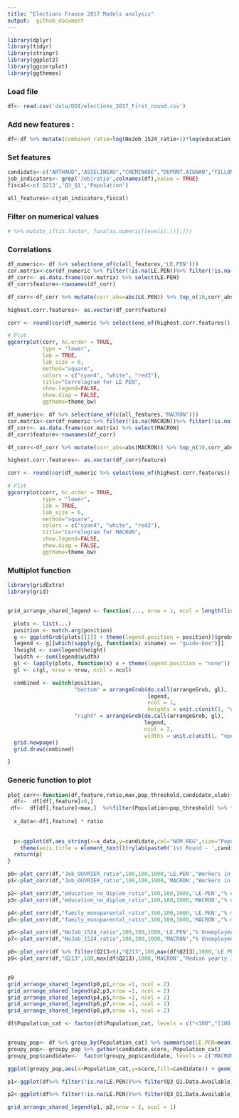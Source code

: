 ```yaml
---
title: "Elections France 2017 Models analysis"
output:  github_document
---
```


```r
library(dplyr)
library(tidyr)
library(stringr)
library(ggplot2)
library(ggcorrplot)
library(ggthemes)
```

### Load file
```r
df<- read.csv('data/DOI/elections_2017_First_round.csv')
```
### Add new features :

```r
df<-df %>% mutate(Combined_ratio=log(NoJob_1524_ratio+1)*log(education_no_diplom_ratio+1)*log(family_monoparental_ratio+1))
```

### Set features
```r
candidats<-c("ARTHAUD","ASSELINEAU","CHEMINADE","DUPONT.AIGNAN","FILLON","HAMON","LASSALLE","LE.PEN","MACRON","MÉLENCHON","POUTOU")
job_indicators<- grep('Job|ratio',colnames(df),value = TRUE)
fiscal<-c('Q213','Q3_Q1','Population')

all_features<-c(job_indicators,fiscal)

```


### Filter on numerical values 
```r
# %>% mutate_if(is.factor, funs(as.numeric(levels(.))[.])) 
```

### Correlations
```r

df_numeric<- df %>% select(one_of(c(all_features,'LE.PEN')))
cor.matrix<-cor(df_numeric %>% filter(!is.na(LE.PEN))%>% filter(!is.na(Q3_Q1)))
df_corr<- as.data.frame(cor.matrix) %>% select(LE.PEN) 
df_corr$feature<-rownames(df_corr)

df_corr<-df_corr %>% mutate(corr_abs=abs(LE.PEN)) %>% top_n(10,corr_abs) %>% arrange(desc(corr_abs))

highest.corr.features<- as.vector(df_corr$feature)

corr <- round(cor(df_numeric %>% select(one_of(highest.corr.features)) %>% na.omit()),2)

# Plot
ggcorrplot(corr, hc.order = TRUE, 
           type = "lower", 
           lab = TRUE, 
           lab_size = 6, 
           method="square", 
           colors = c("cyan4", "white", "red3"), 
           title="Correlogram for LE PEN",
           show.legend=FALSE,
           show.diag = FALSE,
           ggtheme=theme_bw)


```
```r

df_numeric<- df %>% select(one_of(c(all_features,'MACRON')))
cor.matrix<-cor(df_numeric %>% filter(!is.na(MACRON))%>% filter(!is.na(Q3_Q1)))
df_corr<- as.data.frame(cor.matrix) %>% select(MACRON) 
df_corr$feature<-rownames(df_corr)

df_corr<-df_corr %>% mutate(corr_abs=abs(MACRON)) %>% top_n(10,corr_abs) %>% arrange(desc(corr_abs))

highest.corr.features<- as.vector(df_corr$feature)

corr <- round(cor(df_numeric %>% select(one_of(highest.corr.features)) %>% na.omit()),2)

# Plot
ggcorrplot(corr, hc.order = TRUE, 
           type = "lower", 
           lab = TRUE, 
           lab_size = 6, 
           method="square", 
           colors = c("cyan4", "white", "red3"), 
           title="Correlogram for MACRON",
           show.legend=FALSE,
           show.diag = FALSE,
           ggtheme=theme_bw)
```
### Multiplot function
```r
library(gridExtra)
library(grid)


grid_arrange_shared_legend <- function(..., nrow = 1, ncol = length(list(...)), position = c("bottom", "right")) {

  plots <- list(...)
  position <- match.arg(position)
  g <- ggplotGrob(plots[[1]] + theme(legend.position = position))$grobs
  legend <- g[[which(sapply(g, function(x) x$name) == "guide-box")]]
  lheight <- sum(legend$height)
  lwidth <- sum(legend$width)
  gl <- lapply(plots, function(x) x + theme(legend.position = "none"))
  gl <- c(gl, nrow = nrow, ncol = ncol)

  combined <- switch(position,
                     "bottom" = arrangeGrob(do.call(arrangeGrob, gl),
                                            legend,
                                            ncol = 1,
                                            heights = unit.c(unit(1, "npc") - lheight, lheight)),
                     "right" = arrangeGrob(do.call(arrangeGrob, gl),
                                           legend,
                                           ncol = 2,
                                           widths = unit.c(unit(1, "npc") - lwidth, lwidth)))
  grid.newpage()
  grid.draw(combined)

}

```

### Generic function to plot
```r
plot_corr<-function(df,feature,ratio,max,pop_threshold,candidate,xlab){
  df<-  df[df[,feature]>0,] 
 df<-  df[df[,feature]<max,]  %>%filter(Population>pop_threshold) %>% filter(REG %in% c(53,93,22,31))
  
  x_data<-df[,feature] * ratio
  
  
  p<-ggplot(df,aes_string(x=x_data,y=candidate,col="NOM_REG",size="Population"))+ geom_jitter(alpha=.7)  +theme_fivethirtyeight() +
    theme(axis.title = element_text())+ylab(paste0('1st Round - ',candidate,' (%)'))+ xlab(xlab)+theme(legend.direction='vertical',legend.position='top',legend.box='horizontal')+ggtitle(paste0('Cities with population>',pop_threshold))+labs(caption = "©Clément Lefèvre 2017 (Sources : Ministère de l'Intérieur, INSEE)")+scale_colour_manual(values = c("#f04723", "#f48d04", "#00a1ce"))+labs(size = "Population",color=' ')+ theme(legend.title=element_text(size=8))+ylim(0,0.5)
  return(p)
}

p0<-plot_corr(df,"Job_OUVRIER_ratio",100,100,1000,'LE.PEN',"Workers in active population(%)")
p1<-plot_corr(df,"Job_OUVRIER_ratio",100,100,1000,'MACRON',"Workers in active population(%)")

p2<-plot_corr(df,"education_no_diplom_ratio",100,100,1000,'LE.PEN',"% of adult without degree")
p3<-plot_corr(df,"education_no_diplom_ratio",100,100,1000,'MACRON',"% of adult without degree")

p4<-plot_corr(df,"family_monoparental_ratio",100,100,1000,'LE.PEN',"% monoparental families")
p5<-plot_corr(df,"family_monoparental_ratio",100,100,1000,'MACRON',"% monoparental families")

p6<-plot_corr(df,"NoJob_1524_ratio",100,100,1000,'LE.PEN',"% Unemployment <24 years old")
p7<-plot_corr(df,"NoJob_1524_ratio",100,100,1000,'MACRON',"% Unemployment <24 years old")

p8<-plot_corr(df %>% filter(Q213>0),"Q213",100,max(df$Q213),1000,'LE.PEN',"Median yearly Income per household (Euros)")
p9<-plot_corr(df,"Q213",100,max(df$Q213),1000,'MACRON',"Median yearly Income per household (Euros)")


p9
grid_arrange_shared_legend(p0,p1,nrow =1, ncol = 2)
grid_arrange_shared_legend(p2,p3,nrow =1, ncol = 2)
grid_arrange_shared_legend(p4,p5,nrow =1, ncol = 2)
grid_arrange_shared_legend(p6,p7,nrow =1, ncol = 2)
grid_arrange_shared_legend(p8,p9,nrow =1, ncol = 2)


```

```r
df$Population_cat <- factor(df$Population_cat, levels = c("<100","[100,300]","[300,500]","[500,1000]" ,"[1000,2000]","[2000,5000]",">10000" ))


groupy_pop<- df %>% group_by(Population_cat) %>% summarise(LE.PEN=mean(LE.PEN*100,na.rm=TRUE),MACRON=mean(MACRON*100,na.rm=TRUE),FILLON=mean(FILLON*100,na.rm=TRUE),MELENCHON=mean(MÉLENCHON*100,na.rm=TRUE))
groupy_pop<- groupy_pop %>% gather(candidate,score,-Population_cat)
groupy_pop$candidate<-  factor(groupy_pop$candidate, levels = c("MACRON","LE.PEN","FILLON","MELENCHON"))

ggplot(groupy_pop,aes(x=Population_cat,y=score,fill=candidate)) + geom_bar(stat='identity', position = "dodge")+ylab('1st round (%)')+scale_fill_manual(values = c("#ecad31", "#767374", "#1d88be",'#ec6a56'))+ggtitle('Per city population')+labs(caption = "©Clément Lefèvre 2017 (Sources : Ministère de l'Intérieur, INSEE)") + theme_fivethirtyeight()+theme(axis.title = element_text())+xlab("")+ theme(legend.title=element_blank())
```


```r

p1<-ggplot(df%>% filter(!is.na(LE.PEN))%>% filter(Q3_Q1.Data.Available) %>% filter(REG %in% c(53,93,22,31)) ,aes(Q3_Q1,LE.PEN, col=as.factor(NOM_REG),size=Population))+ geom_jitter(alpha=.6)+ scale_colour_brewer(palette = "Set1")+theme(legend.title=element_blank())+ylab('1st Round - LE PEN (%)')+ xlab('Yearly Income per household - Inter Quartile Range')+theme(aspect.ratio=1/2)+ggtitle('For cities with Household>50 or Population>100')

p2<-ggplot(df%>% filter(!is.na(LE.PEN))%>% filter(Q3_Q1.Data.Available) %>% filter(REG %in% c(53,93,22,31)) ,aes(Q3_Q1,MACRON, col=as.factor(NOM_REG),size=Population))+ geom_jitter(alpha=.6)+ scale_colour_brewer(palette = "Set1")+theme(legend.title=element_blank())+ylab('1st Round - MACRON (%)')+ xlab('Yearly Income per household - Inter Quartile Range')+theme(aspect.ratio=1/2)

grid_arrange_shared_legend(p1, p2,nrow = 2, ncol = 1)
```


